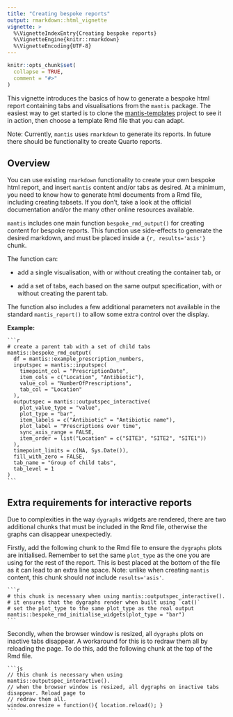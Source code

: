 ---
title: "Creating bespoke reports"
output: rmarkdown::html_vignette
vignette: >
  %\VignetteIndexEntry{Creating bespoke reports}
  %\VignetteEngine{knitr::rmarkdown}
  %\VignetteEncoding{UTF-8}
---

```{r, include = FALSE}
knitr::opts_chunk$set(
  collapse = TRUE,
  comment = "#>"
)
```

This vignette introduces the basics of how to generate a bespoke html report
containing tabs and visualisations from the `mantis` package. The easiest way to
get started is to clone the
[mantis-templates](https://github.com/phuongquan/mantis-templates) project to
see it in action, then choose a template Rmd file that you can adapt.

Note: Currently, `mantis` uses `rmarkdown` to generate its reports. In future
there should be functionality to create Quarto reports.


## Overview 

You can use existing `rmarkdown` functionality to create your own bespoke html
report, and insert `mantis` content and/or tabs as desired. At a minimum, you
need to know how to generate html documents from a Rmd file, including creating
tabsets. If you don't, take a look at the official documentation and/or the many
other online resources available.

`mantis` includes one main function `bespoke_rmd_output()` for creating content
for bespoke reports. This function use side-effects to generate the desired
markdown, and must be placed inside a `{r, results='asis'}` chunk.

The function can:

* add a single visualisation, with or without creating the container tab, or

* add a set of tabs, each based on the same output specification, 
  with or without creating the parent tab.

The function also includes a few additional parameters not available in the
standard `mantis_report()` to allow some extra control over the display.

**Example:**

````{verbatim}
```{r, results='asis'}
# create a parent tab with a set of child tabs
mantis::bespoke_rmd_output(
  df = mantis::example_prescription_numbers,
  inputspec = mantis::inputspec(
    timepoint_col = "PrescriptionDate",
    item_cols = c("Location", "Antibiotic"),
    value_col = "NumberOfPrescriptions",
    tab_col = "Location"
  ),
  outputspec = mantis::outputspec_interactive(
    plot_value_type = "value",
    plot_type = "bar",
    item_labels = c("Antibiotic" = "Antibiotic name"),
    plot_label = "Prescriptions over time",
    sync_axis_range = FALSE,
    item_order = list("Location" = c("SITE3", "SITE2", "SITE1"))
  ),
  timepoint_limits = c(NA, Sys.Date()),
  fill_with_zero = FALSE,
  tab_name = "Group of child tabs",
  tab_level = 1
)
```
````

## Extra requirements for interactive reports

Due to complexities in the way `dygraphs` widgets are rendered, there are two
additional chunks that must be included in the Rmd file, otherwise the graphs
can disappear unexpectedly.

Firstly, add the following chunk to the Rmd file to ensure the `dygraphs` plots
are initialised. Remember to set the same `plot_type` as the one you are using
for the rest of the report. This is best placed at the bottom of the file as it
can lead to an extra line space. Note: unlike when creating `mantis` content,
this chunk should *not* include `results='asis'`.

````{verbatim}
```{r}
# this chunk is necessary when using mantis::outputspec_interactive().
# it ensures that the dygraphs render when built using `cat()`
# set the plot_type to the same plot_type as the real output
mantis::bespoke_rmd_initialise_widgets(plot_type = "bar")
```
````

Secondly, when the browser window is resized, all `dygraphs` plots on inactive
tabs disappear. A workaround for this is to redraw them all by reloading the
page. To do this, add the following chunk at the top of the Rmd file.

````{verbatim}
```{js}
// this chunk is necessary when using mantis::outputspec_interactive(). 
// when the browser window is resized, all dygraphs on inactive tabs disappear. Reload page to 
// redraw them all.
window.onresize = function(){ location.reload(); }
```
````
